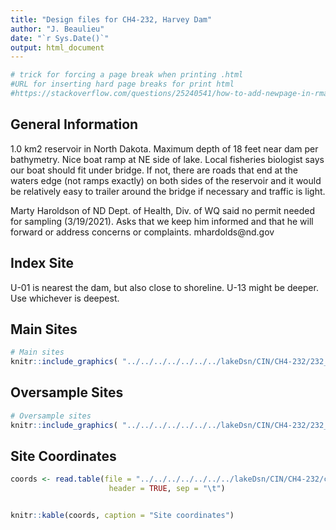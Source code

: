 ```yaml
---
title: "Design files for CH4-232, Harvey Dam"
author: "J. Beaulieu"
date: "`r Sys.Date()`"
output: html_document
---
```


```r
# trick for forcing a page break when printing .html
#URL for inserting hard page breaks for print html
#https://stackoverflow.com/questions/25240541/how-to-add-newpage-in-rmarkdown-in-a-smart-way
```
## General Information
1.0 km2 reservoir in North Dakota.  Maximum depth of 18 feet near dam per bathymetry.  Nice boat ramp at NE side of lake.  Local fisheries biologist says our boat should fit under bridge.  If not, there are roads that end at the waters edge (not ramps exactly) on both sides of the reservoir and it would be relatively easy to trailer around the bridge if necessary and traffic is light.  

Marty Haroldson of ND Dept. of Health, Div. of WQ said no permit needed for sampling (3/19/2021).  Asks that we keep him informed and that he will forward or address concerns or complaints. mhardolds@nd.gov

## Index Site
U-01 is nearest the dam, but also close to shoreline.  U-13 might be deeper.  Use whichever is deepest.

## Main Sites
```r
# Main sites
knitr::include_graphics( "../../../../../../../lakeDsn/CIN/CH4-232/232_Main.png")
```
<P style="page-break-before: always">
  
  

## Oversample Sites
```r
# Oversample sites
knitr::include_graphics( "../../../../../../../lakeDsn/CIN/CH4-232/232_Over.png")
```

<P style="page-break-before: always">
## Site Coordinates
```r

coords <- read.table(file = "../../../../../../../lakeDsn/CIN/CH4-232/ch4_232Sites.txt",
                      header = TRUE, sep = "\t")


knitr::kable(coords, caption = "Site coordinates")
```